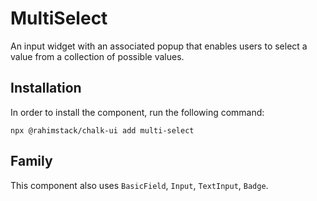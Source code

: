 
<Meta of={Stories} name="README"/>

# MultiSelect

An input widget with an associated popup that enables users to select a value from a collection of possible values.

## Installation

In order to install the component, run the following command:

```shell
npx @rahimstack/chalk-ui add multi-select
```

## Family

This component also uses `BasicField`, `Input`, `TextInput`, `Badge`.
